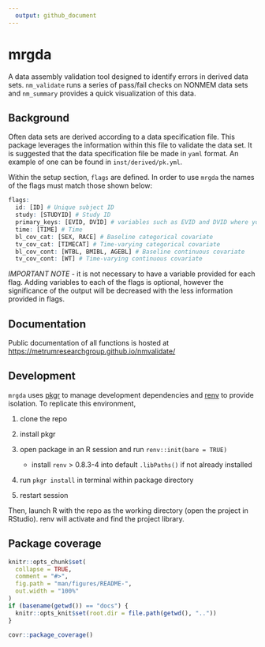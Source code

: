 ```yaml
---
  output: github_document
---
```


<!-- README.md is generated from README.Rmd. Please edit that file -->

# mrgda
A data assembly validation tool designed to identify errors in derived data sets. 
`nm_validate` runs a series of pass/fail checks on NONMEM data sets and `nm_summary` 
provides a quick visualization of this data.

## Background
Often data sets are derived according to a data specification file. This package 
leverages the information within this file to validate the data set. It is suggested
that the data specification file be made in `yaml` format. An example of one can be 
found in `inst/derived/pk.yml`.

Within the setup section, `flags` are defined. In order to use `mrgda` the
names of the flags must match those shown below:

```r
flags:
  id: [ID] # Unique subject ID
  study: [STUDYID] # Study ID
  primary_keys: [EVID, DVID] # variables such as EVID and DVID where you anticipate no duplicate combinations
  time: [TIME] # Time
  bl_cov_cat: [SEX, RACE] # Baseline categorical covariate
  tv_cov_cat: [TIMECAT] # Time-varying categorical covariate
  bl_cov_cont: [WTBL, BMIBL, AGEBL] # Baseline continuous covariate
  tv_cov_cont: [WT] # Time-varying continuous covariate
```

*IMPORTANT NOTE* - it is not necessary to have a variable provided for each flag. Adding variables to each of the flags is optional, 
however the significance of the output will be decreased with the less information provided in flags.

## Documentation
Public documentation of all functions is hosted at [https://metrumresearchgroup.github.io/nmvalidate/](https://metrumresearchgroup.github.io/nmvalidate/)

## Development

`mrgda` uses [pkgr](https://github.com/metrumresearchgroup/pkgr) to manage
development dependencies and [renv](https://rstudio.github.io/renv/) to
provide isolation. To replicate this environment,

1.  clone the repo

2.  install pkgr

3.  open package in an R session and run `renv::init(bare = TRUE)`

    -   install `renv` \> 0.8.3-4 into default `.libPaths()` if not
        already installed

4.  run `pkgr install` in terminal within package directory

5.  restart session

Then, launch R with the repo as the working directory (open the project
in RStudio). renv will activate and find the project library.

## Package coverage

```r
knitr::opts_chunk$set(
  collapse = TRUE,
  comment = "#>",
  fig.path = "man/figures/README-",
  out.width = "100%"
)
if (basename(getwd()) == "docs") {
  knitr::opts_knit$set(root.dir = file.path(getwd(), ".."))
}

```

```r
covr::package_coverage()
```
